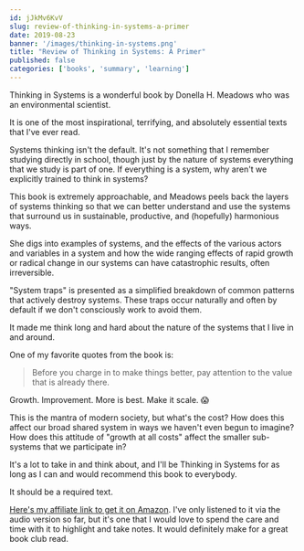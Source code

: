 ```yaml
---
id: jJkMv6KvV
slug: review-of-thinking-in-systems-a-primer
date: 2019-08-23
banner: '/images/thinking-in-systems.png'
title: "Review of Thinking in Systems: A Primer"
published: false
categories: ['books', 'summary', 'learning']
---
```


Thinking in Systems is a wonderful book by Donella H. Meadows who was an environmental scientist. 

It is one of the most inspirational, terrifying, and absolutely essential texts that I've ever read.

Systems thinking isn't the default. It's not something that I remember studying directly in school, though just by the nature of systems everything that we study is part of one. If everything is a system, why aren't we explicitly trained to think in systems?

This book is extremely approachable, and Meadows peels back the layers of systems thinking so that we can better understand and use the systems that surround us in sustainable, productive, and (hopefully) harmonious ways.

She digs into examples of systems, and the effects of the various actors and variables in a system and how the wide ranging effects of rapid growth or radical change in our systems can have catastrophic results, often irreversible.

"System traps" is presented as a simplified breakdown of common patterns that actively destroy systems. These traps occur naturally and often by default if we don't consciously work to avoid them.

It made me think long and hard about the nature of the systems that I live in and around. 

One of my favorite quotes from the book is:

> Before you charge in to make things better, pay attention to the value that is already there.

Growth. Improvement. More is best. Make it scale. 😱

This is the mantra of modern society, but what's the cost? How does this affect our broad shared system in ways we haven't even begun to imagine? How does this attitude of "growth at all costs" affect the smaller sub-systems that we participate in?

It's a lot to take in and think about, and I'll be Thinking in Systems for as long as I can and would recommend this book to everybody. 

It should be a required text.

[Here's my affiliate link to get it on Amazon](https://www.amazon.com/exec/obidos/ASIN/1603580557/joehoobuiblo-20/ref=nosim/). I've only listened to it via the audio version so far, but it's one that I would love to spend the care and time with it to highlight and take notes. It would definitely make for a great book club read.
